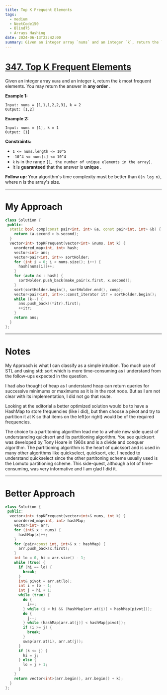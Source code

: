 ```yaml
---
title: Top K Frequent Elements
tags:
  - medium
  - NeetCode150
  - Blind75
  - Arrays Hashing
date: 2024-06-13T22:42:00
summary: Given an integer array `nums` and an integer `k`, return the `k` most frequent elements. You may return the answer in any order.
---
```


# [347. Top K Frequent Elements](https://leetcode.com/problems/top-k-frequent-elements/description/)

Given an integer array `nums` and an integer `k`, return the `k` most frequent elements. You may return the answer in **any order** .

**Example 1:**

```
Input: nums = [1,1,1,2,2,3], k = 2
Output: [1,2]
```

**Example 2:**

```
Input: nums = [1], k = 1
Output: [1]
```

**Constraints:**

- `1 <= nums.length <= 10^5`
- `-10^4 <= nums[i] <= 10^4`
- `k` is in the range `[1, the number of unique elements in the array]`.
- It is **guaranteed** that the answer is **unique** .

**Follow up:** Your algorithm's time complexity must be better than `O(n log n)`, where n is the array's size.

---

# My Approach

```cpp
class Solution {
 public:
  static bool comp(const pair<int, int> &a, const pair<int, int> &b) {
    return (a.second > b.second);
  }
  vector<int> topKFrequent(vector<int> &nums, int k) {
    unordered_map<int, int> hash;
    vector<int> ans;
    vector<pair<int, int>> sortHolder;
    for (int i = 0; i < nums.size(); i++) {
      hash[nums[i]]++;
    }
    for (auto &x : hash) {
      sortHolder.push_back(make_pair(x.first, x.second));
    }
    sort(sortHolder.begin(), sortHolder.end(), comp);
    vector<pair<int, int>>::const_iterator itr = sortHolder.begin();
    while (k--) {
      ans.push_back((*itr).first);
      ++itr;
    }
    return ans;
  }
};
```

---

# Notes

My Approach is what I can classify as a simple intuition. Too much use of STL and using std::sort which is more time-consuming as i understand from the follow-ups expected in the question.

I had also thought of heap as I understand heap can return queries for successive minimums or maximums as it is in the root node. But as I am not clear with its implementation, I did not go that route.

Looking at the editorial a better optimized solution would be to have a HashMap to store frequencies (like i did), but then choose a pivot and try to partition it at K so that items on the left(or right) would be of the required frequencies.

The choice to a partitoning algorithm lead me to a whole new side quest of understanding quicksort and its partitioning algorithm. You see quicksort was developed by Tony Hoare in 1960s and is a divide and conquer algorithm. The partitioning algorithm is the heart of quicksort and is used in many other algorithms like quickselect, quicksort, etc. I needed to understand quickselect since the other partitoning scheme usually used is the Lomuto partitioning scheme. This side-quest, although a lot of time-consuming, was very informative and I am glad I did it.

---

# Better Approach

```cpp
class Solution {
 public:
  vector<int> topKFrequent(vector<int>& nums, int k) {
    unordered_map<int, int> hashMap;
    vector<int> arr;
    for (int& x : nums) {
      hashMap[x]++;
    }
    for (pair<const int, int>& x : hashMap) {
      arr.push_back(x.first);
    }
    int lo = 0, hi = arr.size() - 1;
    while (true) {
      if (hi == lo) {
        break;
      }
      int& pivot = arr.at(lo);
      int i = lo - 1;
      int j = hi + 1;
      while (true) {
        do {
          i++;
        } while (i < hi && (hashMap[arr.at(i)] > hashMap[pivot]));
        do {
          j--;
        } while (hashMap[arr.at(j)] < hashMap[pivot]);
        if (i >= j) {
          break;
        }
        swap(arr.at(i), arr.at(j));
      }
      if (k <= j) {
        hi = j;
      } else {
        lo = j + 1;
      }
    }
    return vector<int>(arr.begin(), arr.begin() + k);
  }
};
```
